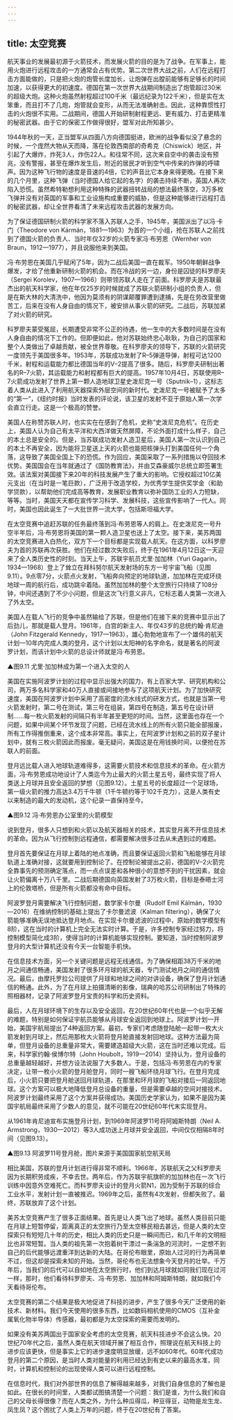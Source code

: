 ```yaml
---
---
---
```

title: 太空竞赛
---




航天事业的发展最初源于火箭技术，而发展火箭的目的是为了战争。在军事上，能用火炮进行远程攻击的一方通常会占有优势。第二次世界大战之前，人们在远程打击方面能做的，只是把火炮的炮管长度加长，让炮弹在出膛前能够有足够长的时间加速，以获得更大的初速度。德国在第一次世界大战期间制造出了炮管超过30米的超级大炮。这种火炮虽然射程超过100千米（最远纪录为122千米），但是实在太笨重，而且打不了几炮，炮管就会变形，从而无法准确射击。因此，这种靠惯性打击的火炮很不实用。二战期间，德国人开始研制射程更远、更有威力、打击更精准的秘密武器。由于它的保密工作做得很好，盟军对此所知甚少。

1944年秋的一天，正当盟军从四面八方向德国挺进，欧洲的战争看似没了悬念的时候，一个庞然大物从天而降，落在伦敦西南部的奇希克（Chiswick）地区，并引起了大爆炸，炸死3人，炸伤22人。和往常不同，这次来自空中的袭击没有预兆，没有警报，甚至在爆炸发生后，附近的居民才听到空气中传来的炸弹的呼啸声。因为这种飞行物的速度是音速的4倍，它的声音比它本身来得更晚。在接下来的几个月里，这种飞弹（当时德国人给它起的名字）的袭击持续不断，英国人再次陷入恐慌。虽然希特勒想利用这种特殊的武器扭转战局的想法最终落空，3万多枚飞弹并没有对英国的军事和工业设施构成重要的威胁，但是这种能够进行远程打击的秘密武器，却让全世界看清了未来远程攻击武器的发展方向。

为了保证德国研制火箭的科学家不落入苏联人之手，1945年，美国派出了以冯·卡门（Theodore von Kármán，1881—1963）为首的一个小组，抢在苏联人之前找到了德国火箭的负责人、当时年仅32岁的火箭专家冯·布劳恩（Wernher von Braun，1912—1977），并且说服他来到美国。

冯·布劳恩在美国几乎赋闲了5年，因为二战后美国一直在裁军。1950年朝鲜战争爆发，才给了他重新研制火箭的机会。而在冷战的另一边，身份是囚徒的科罗廖夫（Sergei Korolev，1907—1966）则带领苏联人走在了前面。科罗廖夫是苏联最杰出的航天科学家，他在年仅25岁的时候就成了苏联火箭研制小组的负责人，但是在斯大林的大清洗中，他因为莫须有的阴谋颠覆罪遭到逮捕，先是在劳改营里做苦工，后来在没有人身自由的情况下，被安排从事火箭的研究。二战后，苏联加紧了对火箭的研究。

科罗廖夫蒙受冤屈，长期遭受非常不公正的待遇，他一生中的大多数时间是在没有人身自由的情况下工作的。但即便如此，他对苏联始终忠心耿耿，为自己的国家和整个人类做出了卓越贡献，被全世界尊敬。在科罗廖夫的领导下，苏联的火箭研究一度领先于美国很多年。1953年，苏联成功发射了R–5弹道导弹，射程可达1200千米，射程和运载能力都比德国当年的V–2提高了很多。随后，科罗廖夫研制出著名的R–7火箭，其运载能力和射程都有巨大的提高。1957年10月4日，苏联使用R–7火箭成功发射了世界上第一颗人造地球卫星史泼尼克一号（Sputnik–1），这标志着人类从此进入了利用航天器探索外层空间的新时代。史泼尼克一号被赋予了太多的“第一”，《纽约时报》当时发表的评论说，该卫星的发射不亚于原始人第一次学会直立行走。这是一个极高的赞誉。

美国人在称赞苏联人时，也实实在在感到了危机，史称“史泼尼克危机”。在历史上，美国人认为自己有太平洋和大西洋做天然屏障，不论外面打成什么样子，自己的本土总是安全的。但是，当苏联成功发射人造卫星后，美国人第一次认识到自己的本土不再安全，因为能将卫星送上天的火箭也能把核弹头打到美国任何一个角落，这导致了美国全国上下的恐慌。作为回应，美国采取了一系列措施以夺回技术优势。美国国会在当年就通过了《国防教育法》，并由艾森豪威尔总统立即签署生效。该法案对美国接下来20年的科技发展产生了重大的影响。它授权超过10亿美元支出（在当时是一笔巨款），广泛用于改造学校，为优秀学生提供奖学金（和助学贷款），以帮助他们完成高等教育，发展职业教育以弥补国防工业的人力短缺，等等。当时，美国天天都在宣传学习科学、发展科技，这些宣传影响了一代人。同时，美国也因此诞生了一大批世界一流大学，包括斯坦福大学。

在太空竞赛中追赶苏联的任务最终落到冯·布劳恩等人的肩上。在史泼尼克一号升空半年后，冯·布劳恩将美国的第一颗人造卫星也送上了太空。接下来，美苏两国的太空竞赛进入白热化，双方下一个目标都是实现载人航天。在这方面，以科罗廖夫为首的苏联再次获胜。他们在经过数次失败后，终于在1961年4月12日这一天迎来了全人类历史性的时刻。当天上午，苏联宇航员尤里·加加林（Yuri Gagarin，1934—1968）登上了耸立在拜科努尔航天发射场的东方一号宇宙飞船（见图9.11）。9点零7分，火箭点火发射，飞船奔向预定的地球轨道，加加林在完成环绕地球一周的航行后，成功跳伞着陆。虽然加加林的整个太空旅行只持续了108分钟，中间还遇到了不少小问题，但是这次飞行意义非凡，它标志着人类第一次进入了外太空。

美国人在载人飞行的竞争中虽然输给了苏联，但是他们在接下来的竞赛中显示出了后劲儿，那就是载人登月。1961年，白宫的新主人、年仅43岁的总统约翰·肯尼迪（John Fitzgerald Kennedy，1917—1963），雄心勃勃地宣布了一个雄伟的航天计划—10年内完成人类的登月，这个计划以太阳神的名字命名，就是著名的阿波罗计划，而该计划中火箭的总设计师就是冯·布劳恩。

▲图9.11 尤里·加加林成为第一个进入太空的人



美国在实施阿波罗计划的过程中显示出强大的国力，有上百家大学、研究机构和公司，两万多名科学家和40万人直接或间接地参与了这项航天计划。为了加快研究速度，美国在阿波罗计划中采用了高密度的流水线式的研发方式，也就是当第一号火箭发射时，第二号在测试，第三号在组装，第四号在制造，第五号在设计研制……每一枚火箭发射的间隔只有半年甚至更短的时间。当然，这里面也存在一个问题，如果中间某个环节发现了问题，已经在流水线上的所有火箭只能全部报废，所有工作得推倒重来，这个成本非常高。事实上，在阿波罗计划和之前的双子星计划中，就有三枚火箭因此而报废。毫无疑问，美国这是在用钱换时间，以便抢在苏联人的前面。

登月远比载人进入地球轨道难得多，这需要火箭技术和信息技术的革命。在火箭方面，冯·布劳恩成功地设计了人类迄今为止最大的火箭土星五号，最终实现了将人类送上月球并且安全返回的梦想（见图9.12）。土星五号的长度超过一个足球场，第一级火箭的推力高达3.4万千牛顿（1千牛顿约等于102千克力），这是人类有史以来制造的最大的发动机，这个纪录一直保持至今。

▲图9.12 冯·布劳恩办公室里的火箭模型



说到登月，很多人只想到和火箭以及航天器相关的技术，其实登月离不开信息技术的革命。因为从飞行控制到远程通信，都需要解决很多过去从未遇到过的难题。

登月首先要保证在月球上着陆的地点准确，而且要保证返回火箭和飞船能够在月球轨道上准确对接，这就要用到控制论了。在控制论被提出之前，德国的V–2火箭完全靠事先的预测确定落点，而一点点误差和各种很小的意想不到的干扰因素，就会让火箭偏离十万八千里。二战后期德国向英国发射了3万枚火箭，目标是泰晤士河上的伦敦塔桥，但是所有火箭都没有命中目标。

阿波罗登月需要解决飞行控制问题，数学家卡尔曼（Rudolf Emil Kálmán，1930—2016）在维纳控制的基础上提出了卡尔曼滤波（Kalman filtering），确保了火箭能够准确无误地抵达登月地点。在实现卡尔曼滤波的过程中，原始的数学模型有8阶，这在当时的计算机上完全无法实时计算。于是，许多控制专家经过努力，将控制模型简化成3阶，使得当时的计算机能够实现控制。要知道，当时控制阿波罗登月的大型计算机还没有今天一台智能手机快。

在信息技术方面，另一个关键问题是远程无线通信。为了确保相距38万千米的地月之间通信畅通，美国发射了很多环月球的航天器，专门测试地月之间的通信情况。最后，由摩托罗拉公司提供了月球和地球之间的对讲设备，确保了登月计划通信的畅通。此外，为了在月球上拍摄清晰的影像，瑞典的哈苏公司研制出了特殊的照相器材，记录了阿波罗登月宝贵的科学和历史资料。

最后，人在月球环境下的生存以及安全返回，在20世纪60年代也是一个似乎无解的难题，特别是如何保证宇航员能够从月球安全返回到地球上。阿波罗计划一开始，美国宇航局提出了4种返回方案。最初，专家们考虑随登陆舱一起带一枚大火箭发射到月球上，然后用那枚大火箭将登月舱直接发射回地球。这种方法最为简单，但登月设备的总重量非常大，需要建造超级大火箭，这在当时还难以完成。后来，科学家约翰·侯博尔特（John Houbolt，1919—2014）坚持认为，登月设备的总重量越轻越好，并想方设法说服了大多数人。于是，包括冯·布劳恩在内的专家决定，让带一枚小火箭的登月舱登月，同时一艘飞船环绕月球飞行。在登月完成后，小火箭只要把登月舱送回月球轨道，在那里和环月球的飞船对接后一同返回地球。这个方案可以极大地降低登月总设备的重量，但是需要卓越的空间对接技术。阿波罗计划最终采用了这个方案并获得成功。美国历史学家认为，如果不是因为美国宇航局最终采用了少数人的意见，就不可能在20世纪60年代末实现登月。

从1961年肯尼迪宣布实施登月计划，到1969年阿波罗11号将阿姆斯特朗（Neil A. Armstrong，1930—2012）等3人成功送上月球并安全返回，中间仅仅相隔8年时间（见图9.13）。

▲图9.13 阿波罗11号登月舱，图片来源于美国国家航空航天局



相比美国，苏联的登月计划进行得非常不顺利。1966年，苏联航天之父科罗廖夫因为长期积劳成疾，不幸去世。两年后，作为苏联宇航旗帜的加加林也在一次飞行训练中因意外空难死亡。而科罗廖夫设计的登月火箭N1，因为受制于苏联的综合工业水平，发射计划一直被推迟。1969年之后，虽然有4次发射，但都失败了。最终，苏联放弃了这个计划。

美苏太空竞赛产生了很多正面结果。首先是让人类飞出了地球。虽然人类目前只能在月球上短暂停留，距离真正的太空旅行乃至太空移民相去甚远，但是人类的太空探索只有短短几十年的历史，相比人类的历史只是一瞬间而已，和几千年的文明相比也非常短暂。当人类的祖先第一次抱着树干漂过一条湍急的河流时，一定想不到自己的后代能够远渡重洋到达新的大陆。在哥伦布眼里，原始人过河的行为再简单不过，但这却是探索未知的开始。当然，哥伦布也无法想象今天登月的壮举。千万年后，当我们的后代可以自如地在太空旅行时，他们到达月球就如同我们现在过河一样，那时，他们看待科罗廖夫、冯·布劳恩、加加林和阿姆斯特朗，就如我们今天看待哥伦布。

太空竞赛的第二个结果是极大地促进了科技的进步，产生了很多今天广泛使用的新技术、新材料。我们今天使用的很多东西，比如数码相机使用的CMOS（互补金属氧化物半导体）传感器，最初都是为太空探索的需要而发明的。

如果没有美苏两国出于国家安全考虑的太空竞赛，航天科技进步不会这么快。20世纪70年代之后，虽然人类在航天领域开展了相互合作，照理说在航天科技上的进步应该更快，但是事实上它的进步速度明显放缓，远不如60年代。60年代成功登月的第二个原因，是当时人类对能量的利用已经达到有史以来的最高水准，同时，计算机和控制论的出现使得人类可以进行远程控制。

在信息时代，我们对外部世界的信息了解得越来越多，对我们自身信息的了解也是如此。在很长的时间里，人类都试图搞清楚一个问题：我们是谁，为什么我们和自己的父母长得很像？而在人类之外，为什么种瓜得瓜，种豆得豆，动物是龙生龙、凤生凤？这个困扰了人类上万年的问题，终于在20世纪有了答案。